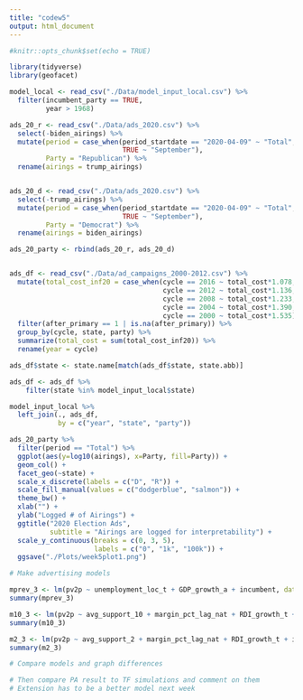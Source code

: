 ```yaml
---
title: "codew5"
output: html_document
---
```


```r
#knitr::opts_chunk$set(echo = TRUE)

library(tidyverse)
library(geofacet)

model_local <- read_csv("./Data/model_input_local.csv") %>% 
  filter(incumbent_party == TRUE,
         year > 1968)

ads_20_r <- read_csv("./Data/ads_2020.csv") %>% 
  select(-biden_airings) %>%
  mutate(period = case_when(period_startdate == "2020-04-09" ~ "Total",
                            TRUE ~ "September"),
         Party = "Republican") %>% 
  rename(airings = trump_airings)


ads_20_d <- read_csv("./Data/ads_2020.csv") %>% 
  select(-trump_airings) %>%
  mutate(period = case_when(period_startdate == "2020-04-09" ~ "Total",
                            TRUE ~ "September"),
         Party = "Democrat") %>% 
  rename(airings = biden_airings)

ads_20_party <- rbind(ads_20_r, ads_20_d)


ads_df <- read_csv("./Data/ad_campaigns_2000-2012.csv") %>% 
  mutate(total_cost_inf20 = case_when(cycle == 2016 ~ total_cost*1.078,
                                      cycle == 2012 ~ total_cost*1.136,
                                      cycle == 2008 ~ total_cost*1.233,
                                      cycle == 2004 ~ total_cost*1.390,
                                      cycle == 2000 ~ total_cost*1.535)) %>% 
  filter(after_primary == 1 | is.na(after_primary)) %>% 
  group_by(cycle, state, party) %>% 
  summarize(total_cost = sum(total_cost_inf20)) %>% 
  rename(year = cycle)

ads_df$state <- state.name[match(ads_df$state, state.abb)]

ads_df <- ads_df %>% 
    filter(state %in% model_input_local$state)

model_input_local %>% 
  left_join(., ads_df,
            by = c("year", "state", "party"))

```

```r
ads_20_party %>% 
  filter(period == "Total") %>% 
  ggplot(aes(y=log10(airings), x=Party, fill=Party)) +
  geom_col() +
  facet_geo(~state) +
  scale_x_discrete(labels = c("D", "R")) +
  scale_fill_manual(values = c("dodgerblue", "salmon")) +
  theme_bw() +
  xlab("") +
  ylab("Logged # of Airings") +
  ggtitle("2020 Election Ads",
          subtitle = "Airings are logged for interpretability") +
  scale_y_continuous(breaks = c(0, 3, 5),
                     labels = c("0", "1k", "100k")) +
  ggsave("./Plots/week5plot1.png")


```

```r
# Make advertising models

mprev_3 <- lm(pv2p ~ unemployment_loc_t + GDP_growth_a + incumbent, data=model_local)
summary(mprev_3)

m10_3 <- lm(pv2p ~ avg_support_10 + margin_pct_lag_nat + RDI_growth_t + incumbent, data=model_local)
summary(m10_3)

m2_3 <- lm(pv2p ~ avg_support_2 + margin_pct_lag_nat + RDI_growth_t + incumbent, data=model_local)
summary(m2_3)

```

```r
# Compare models and graph differences
```

```r
# Then compare PA result to TF simulations and comment on them
# Extension has to be a better model next week
```


